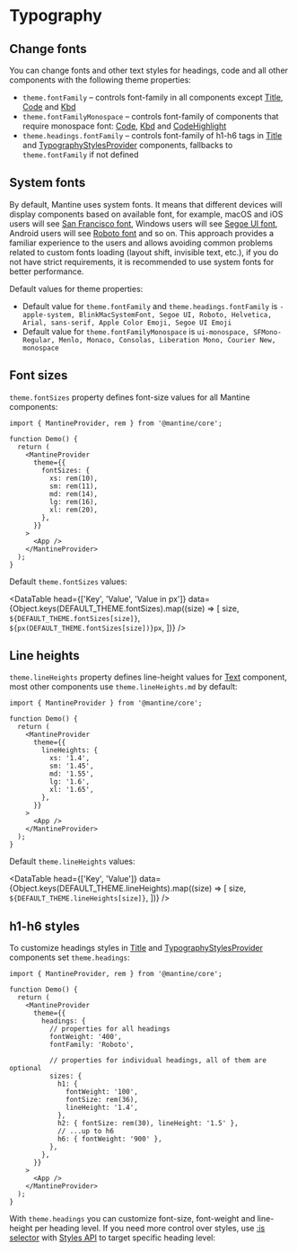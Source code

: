 

# Typography

## Change fonts

You can change fonts and other text styles for headings, code and all other components with the following theme properties:

- `theme.fontFamily` – controls font-family in all components except [Title](/core/title/), [Code](/core/code/) and [Kbd](/core/kbd/)
- `theme.fontFamilyMonospace` – controls font-family of components that require monospace font: [Code](/core/code/), [Kbd](/core/kbd/) and [CodeHighlight](/others/code-highlight/)
- `theme.headings.fontFamily` – controls font-family of h1-h6 tags in [Title](/core/title/) and [TypographyStylesProvider](/core/typography-styles-provider/) components, fallbacks to `theme.fontFamily` if not defined

<Demo data={ThemingDemos.fonts} />

## System fonts

By default, Mantine uses system fonts. It means that different devices will display components based on available font,
for example, macOS and iOS users will see [San Francisco font](https://developer.apple.com/fonts/),
Windows users will see [Segoe UI font](https://docs.microsoft.com/en-us/typography/font-list/segoe-ui),
Android users will see [Roboto font](https://fonts.google.com/specimen/Roboto) and so on.
This approach provides a familiar experience to the users and allows avoiding common problems
related to custom fonts loading (layout shift, invisible text, etc.), if you do not have strict
requirements, it is recommended to use system fonts for better performance.

Default values for theme properties:

- Default value for `theme.fontFamily` and `theme.headings.fontFamily` is `-apple-system, BlinkMacSystemFont, Segoe UI, Roboto, Helvetica, Arial, sans-serif, Apple Color Emoji, Segoe UI Emoji`
- Default value for `theme.fontFamilyMonospace` is `ui-monospace, SFMono-Regular, Menlo, Monaco, Consolas, Liberation Mono, Courier New, monospace`

## Font sizes

<Demo data={ThemingDemos.fontSizeConfigurator} />

`theme.fontSizes` property defines font-size values for all Mantine components:

```tsx
import { MantineProvider, rem } from '@mantine/core';

function Demo() {
  return (
    <MantineProvider
      theme={{
        fontSizes: {
          xs: rem(10),
          sm: rem(11),
          md: rem(14),
          lg: rem(16),
          xl: rem(20),
        },
      }}
    >
      <App />
    </MantineProvider>
  );
}
```

Default `theme.fontSizes` values:

<DataTable
  head={['Key', 'Value', 'Value in px']}
  data={Object.keys(DEFAULT_THEME.fontSizes).map((size) => [
    size,
    `${DEFAULT_THEME.fontSizes[size]}`,
    `${px(DEFAULT_THEME.fontSizes[size])}px`,
  ])}
/>

## Line heights

`theme.lineHeights` property defines line-height values for [Text](/core/text) component,
most other components use `theme.lineHeights.md` by default:

```tsx
import { MantineProvider } from '@mantine/core';

function Demo() {
  return (
    <MantineProvider
      theme={{
        lineHeights: {
          xs: '1.4',
          sm: '1.45',
          md: '1.55',
          lg: '1.6',
          xl: '1.65',
        },
      }}
    >
      <App />
    </MantineProvider>
  );
}
```

Default `theme.lineHeights` values:

<DataTable
  head={['Key', 'Value']}
  data={Object.keys(DEFAULT_THEME.lineHeights).map((size) => [
    size,
    `${DEFAULT_THEME.lineHeights[size]}`,
  ])}
/>

## h1-h6 styles

To customize headings styles in [Title](/core/title/) and [TypographyStylesProvider](/core/typography-styles-provider/) components
set `theme.headings`:

```tsx
import { MantineProvider, rem } from '@mantine/core';

function Demo() {
  return (
    <MantineProvider
      theme={{
        headings: {
          // properties for all headings
          fontWeight: '400',
          fontFamily: 'Roboto',

          // properties for individual headings, all of them are optional
          sizes: {
            h1: {
              fontWeight: '100',
              fontSize: rem(36),
              lineHeight: '1.4',
            },
            h2: { fontSize: rem(30), lineHeight: '1.5' },
            // ...up to h6
            h6: { fontWeight: '900' },
          },
        },
      }}
    >
      <App />
    </MantineProvider>
  );
}
```

With `theme.headings` you can customize font-size, font-weight and line-height per heading level.
If you need more control over styles, use [:is selector](https://developer.mozilla.org/en-US/docs/Web/CSS/:is)
with [Styles API](/styles/styles-api) to target specific heading level:

<Demo data={ThemingDemos.headingsStyles} />
